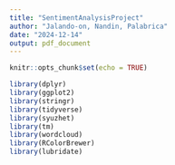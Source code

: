 ```yaml
---
title: "SentimentAnalysisProject"
author: "Jalando-on, Nandin, Palabrica"
date: "2024-12-14"
output: pdf_document
---
```


```r
knitr::opts_chunk$set(echo = TRUE)
```

```r
library(dplyr)
library(ggplot2)
library(stringr)
library(tidyverse)
library(syuzhet)
library(tm)            
library(wordcloud)     
library(RColorBrewer)
library(lubridate)



```
